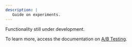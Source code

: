```yaml
---
description: |
   Guide on experiments.
---
```


Functionality still under development.

To learn more, access the documentation on
[A/B Testing](/docs/en/developing-capabilities/apps/ab-test).
